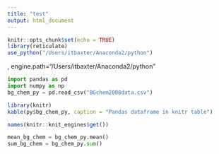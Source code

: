 ```yaml
---
title: "test"
output: html_document
---
```


```r
knitr::opts_chunk$set(echo = TRUE)
library(reticulate)
use_python("/Users/itbaxter/Anaconda2/python")
```

, engine.path="/Users/itbaxter/Anaconda2/python"

```python
import pandas as pd
import numpy as np
bg_chem_py = pd.read_csv("BGchem2008data.csv")
```

```r
library(knitr)
kable(py$bg_chem_py, caption = "Pandas dataframe in knitr table")
```


```r
names(knitr::knit_engines$get())
```

```python
mean_bg_chem = bg_chem_py.mean()
sum_bg_chem = bg_chem_py.sum()
```

